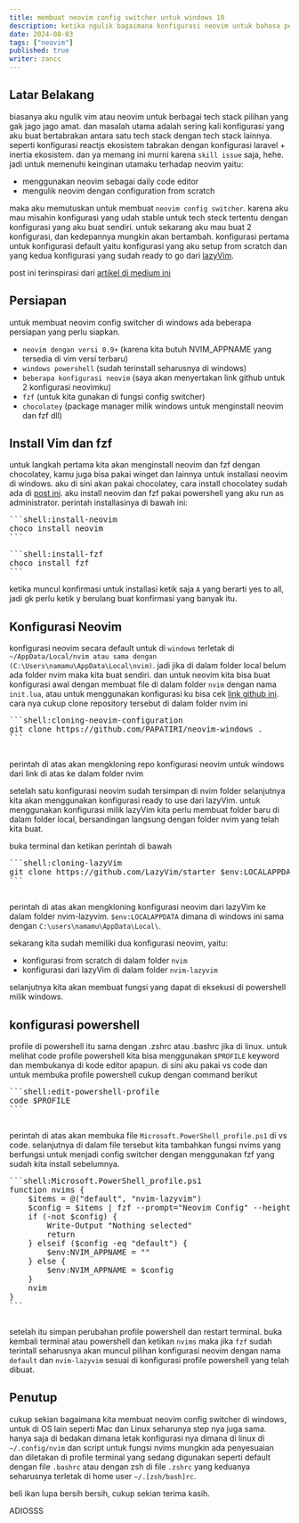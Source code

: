 ```yaml
---
title: membuat neovim config switcher untuk windows 10
description: ketika ngulik bagaimana konfigurasi neovim untuk bahasa pemograman tertentu tapi sering tabrakan dengan bahasa lainnya maka sepertinya tuan muda ini butuh config switcher
date: 2024-08-03
tags: ["neovim"]
published: true
writer: zancc
---
```


## Latar Belakang

biasanya aku ngulik vim atau neovim untuk berbagai tech stack pilihan yang gak jago jago amat. dan masalah utama adalah sering kali konfigurasi yang aku buat bertabrakan antara satu
tech stack dengan tech stack lainnya. seperti konfigurasi reactjs ekosistem tabrakan dengan konfigurasi laravel + inertia ekosistem. dan ya memang ini murni karena `skill issue` saja, hehe.
jadi untuk memenuhi keinginan utamaku terhadap neovim yaitu:

- menggunakan neovim sebagai daily code editor
- mengulik neovim dengan configuration from scratch

maka aku memutuskan untuk membuat `neovim config switcher`. karena aku mau misahin konfigurasi yang udah stable untuk tech steck tertentu dengan konfigurasi yang aku buat sendiri.
untuk sekarang aku mau buat 2 konfigurasi, dan kedepannya mungkin akan bertambah. konfigurasi pertama untuk konfigurasi default yaitu konfigurasi yang aku setup from scratch dan
yang kedua konfigurasi yang sudah ready to go dari [lazyVim](https://www.lazyvim.org/).

post ini terinspirasi dari [artikel di medium ini](https://medium.com/@joydeep150703/neovim-config-switcher-but-for-windows-ed6ef08d045b)

## Persiapan

untuk membuat neovim config switcher di windows ada beberapa persiapan yang perlu siapkan.

- `neovim dengan versi 0.9+` (karena kita butuh NVIM_APPNAME yang tersedia di vim versi terbaru)
- `windows powershell` (sudah terinstall seharusnya di windows)
- `beberapa konfigurasi neovim` (saya akan menyertakan link github untuk 2 konfigurasi neovimku)
- `fzf` (untuk kita gunakan di fungsi config switcher)
- `chocolatey` (package manager milik windows untuk menginstall neovim dan fzf dll)

## Install Vim dan fzf

untuk langkah pertama kita akan menginstall neovim dan fzf dengan chocolatey, kamu juga bisa pakai winget dan lainnya untuk installasi neovim di windows.
aku di sini akan pakai chocolatey, cara install chocolatey sudah ada di [post ini](https://chocolatey.org/install).
aku install neovim dan fzf pakai powershell yang aku run as administrator. perintah installasinya di bawah ini:

<Pre>
```shell:install-neovim
choco install neovim 
```
</Pre>

<Pre>
```shell:install-fzf
choco install fzf
```
</Pre>

ketika muncul konfirmasi untuk installasi ketik saja `A` yang berarti yes to all, jadi gk perlu ketik y berulang buat konfirmasi yang banyak itu.

## Konfigurasi Neovim

konfigurasi neovim secara default untuk di `windows` terletak di `~/AppData/Local/nvim atau sama dengan (C:\Users\namamu\AppData\Local\nvim)`. jadi jika di dalam folder local belum ada folder nvim maka kita buat sendiri.
dan untuk neovim kita bisa buat konfigurasi awal dengan membuat file di dalam folder `nvim` dengan nama `init.lua`, atau untuk menggunakan konfigurasi ku bisa cek [link github ini](https://github.com/PAPATIRI/neovim-windows).
cara nya cukup clone repository tersebut di dalam folder nvim ini

<Pre>
```shell:cloning-neovim-configuration
git clone https://github.com/PAPATIRI/neovim-windows .
```
 </Pre>

perintah di atas akan mengkloning repo konfigurasi neovim untuk windows dari link di atas ke dalam folder nvim

setelah satu konfigurasi neovim sudah tersimpan di nvim folder selanjutnya kita akan menggunakan konfigurasi ready to use dari lazyVim.
untuk menggunakan konfigurasi milik lazyVim kita perlu membuat folder baru di dalam folder local, bersandingan langsung dengan folder nvim yang telah kita buat.

buka terminal dan ketikan perintah di bawah

<Pre>
```shell:cloning-lazyVim
git clone https://github.com/LazyVim/starter $env:LOCALAPPDATA\nvim-lazyvim
```
 </Pre>

perintah di atas akan mengkloning konfigurasi neovim dari lazyVim ke dalam folder nvim-lazyvim.
`$env:LOCALAPPDATA` dimana di windows ini sama dengan `C:\users\namamu\AppData\Local\`.

sekarang kita sudah memiliki dua konfigurasi neovim, yaitu:

- konfigurasi from scratch di dalam folder `nvim`
- konfigurasi dari lazyVim di dalam folder `nvim-lazyvim`

selanjutnya kita akan membuat fungsi yang dapat di eksekusi di powershell milik windows.

## konfigurasi powershell

profile di powershell itu sama dengan .zshrc atau .bashrc jika di linux.
untuk melihat code profile powershell kita bisa menggunakan `$PROFILE` keyword dan membukanya di kode editor apapun.
di sini aku pakai vs code dan untuk membuka profile powershell cukup dengan command berikut

<Pre>
```shell:edit-powershell-profile
code $PROFILE
```
 </Pre>

perintah di atas akan membuka file `Microsoft.PowerShell_profile.ps1` di vs code.
selanjutnya di dalam file tersebut kita tambahkan fungsi nvims yang berfungsi untuk menjadi config switcher dengan menggunakan
fzf yang sudah kita install sebelumnya.

<Pre>
```shell:Microsoft.PowerShell_profile.ps1
function nvims {
    $items = @("default", "nvim-lazyvim")
    $config = $items | fzf --prompt="Neovim Config" --height=50% --layout=reverse --border
    if (-not $config) {
        Write-Output "Nothing selected"
        return
    } elseif ($config -eq "default") {
        $env:NVIM_APPNAME = ""
    } else {
        $env:NVIM_APPNAME = $config
    }
    nvim
}
```
 </Pre>

setelah itu simpan perubahan profile powershell dan restart terminal.
buka kembali terminal atau powershell dan ketikan `nvims` maka jika `fzf` sudah terintall seharusnya akan muncul pilihan konfigurasi
neovim dengan nama `default` dan `nvim-lazyvim` sesuai di konfigurasi profile powershell yang telah dibuat.

## Penutup

cukup sekian bagaimana kita membuat neovim config switcher di windows, untuk di OS lain seperti Mac dan Linux seharunya step nya juga sama.
hanya saja di bedakan dimana letak konfigurasi nya dimana di linux di `~/.config/nvim` dan script untuk fungsi nvims mungkin ada penyesuaian dan diletakan di profile terminal
yang sedang digunakan seperti default dengan file `.bashrc` atau dengan zsh di file `.zshrc` yang keduanya seharusnya terletak di home user `~/.[zsh/bash]rc`.

beli ikan lupa bersih bersih, cukup sekian terima kasih.

ADIOSSS

